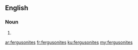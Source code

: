 ==English==

===Noun===
{{head|en|plural}}

# {{plural of|fergusonite|lang=en|nocat=1}}

[[ar:fergusonites]]
[[fr:fergusonites]]
[[ku:fergusonites]]
[[my:fergusonites]]